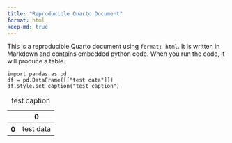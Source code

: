 ```yaml
---
title: "Reproducible Quarto Document"
format: html
keep-md: true
---
```




This is a reproducible Quarto document using `format: html`.
It is written in Markdown and contains embedded python code.
When you run the code, it will produce a table.

::: {#aef3e535 .cell execution_count=1}
``` .python
import pandas as pd
df = pd.DataFrame([["test data"]])
df.style.set_caption("test caption")
```

::: {.cell-output .cell-output-display execution_count=1}

```{=html}
<style type="text/css">
</style>
<table id="T_af282">
  <caption>test caption</caption>
  <thead>
    <tr>
      <th class="blank level0" >&nbsp;</th>
      <th id="T_af282_level0_col0" class="col_heading level0 col0" >0</th>
    </tr>
  </thead>
  <tbody>
    <tr>
      <th id="T_af282_level0_row0" class="row_heading level0 row0" >0</th>
      <td id="T_af282_row0_col0" class="data row0 col0" >test data</td>
    </tr>
  </tbody>
</table>
```

:::
:::



